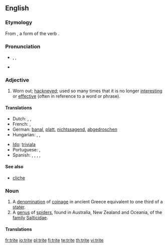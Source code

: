 ==English==
{{wikipedia|Trite (genus)}}

===Etymology===
From {{etyl|la}} {{term|tritus|lang=la}}, a form of the verb {{term|terere||to rub or wear|lang=la}}.
{{etystub|noun senses probably have other etymology}}

===Pronunciation===
* {{enPR|trīt}}, {{IPA|/traɪt/}}, {{SAMPA|/traIt/}}
* {{rhymes|aɪt}}

===Adjective===
{{en-adj}}

# Worn out; [[hackneyed]]; used so many times that it is no longer [[interesting]] or [[effective]] (often in reference to a word or phrase).

====Translations====
{{trans-top|worn out; hackneyed; used so many times that it is no longer interesting or effective}}
* Dutch: {{t|nl|versleten}}, {{t|nl|afgezaagd}}, {{t|nl|banaal}}
* French: {{t+|fr|banal}}, {{t+|fr|trivial}}
* German: [[banal]], [[platt]], [[nichtssagend]], [[abgedroschen]]
* Hungarian: {{t|hu|elkoptatott}}, {{t|hu|elcsépelt}}, {{t|hu|banális}}
{{trans-mid}}
* [[Ido]]: [[triviala]]
* Portuguese: {{t+|pt|gasto}}, {{t+|pt|banal}}
* Spanish: {{t-|es|manido}}, {{t-|es|trillado}}, {{t-|es|cliché}}, {{t-|es|tópico}}, {{t-|es|lugar común}}
{{trans-bottom}}

====See also====
* [[cliche]]

===Noun===
{{en-noun|-}}

# A [[denomination]] of [[coinage]] in ancient Greece equivalent to one third of a [[stater]].
# A [[genus]] of [[spider]]s, found in Australia, New Zealand and Oceania, of the [[family]] [[Salticidae]].

====Translations====
{{trans-top|denomination of ancient Greek coinage}}
{{trans-mid}}
{{trans-bottom}}

{{trans-top|spider genus}}
{{trans-mid}}
{{trans-bottom}}

[[fr:trite]]
[[io:trite]]
[[pl:trite]]
[[fi:trite]]
[[te:trite]]
[[th:trite]]
[[vi:trite]]